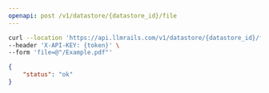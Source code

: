 ```yaml
---
openapi: post /v1/datastore/{datastore_id}/file
---
```



<RequestExample>

```bash Example Request
curl --location 'https://api.llmrails.com/v1/datastore/{datastore_id}/file' \
--header 'X-API-KEY: {token}' \
--form 'file=@"/Example.pdf"'
```

</RequestExample>


<ResponseExample>

```json Response
{
    "status": "ok"
}
```

</ResponseExample>